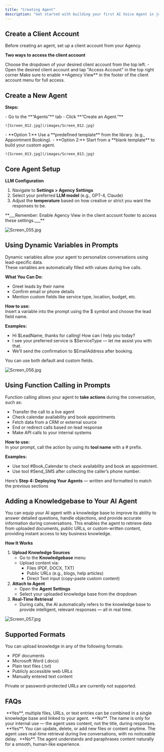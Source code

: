 ```yaml
---
title: "Creating Agent"
description: "Get started with building your first AI Voice Agent in just a few steps. This guide walks you through creating a client account, setting up your agent, and configuring advanced features like dynamic variables and function calling."
---
```


## **Create a Client Account**

<Warning>
  Before creating an agent, set up a client account from your Agency.
</Warning>

**Two ways to access the client account**

<CardGroup cols={2}>
  <Card title="Switch to Client Account" icon="light-switch" color="#034737">
    Choose the dropdown of your desired client account from the top left.
  </Card>
  <Card title="Access Account" icon="arrow-right-to-city" color="#034737">
    - Open the desired client account and tap "Access Account” in the top right corner
  </Card>
</CardGroup>

<Tip>
  Make sure to enable **Agency View** in the footer of the client account menu for full access.
</Tip>

## **Create a New Agent**

**Steps:**

<Steps>
  <Step title="Inside the Client Account" stepNumber={1} titleSize="p">
    - Go to the **“Agents”** tab
    - Click **“Create an Agent.”**

    ![Screen_012.jpg](/images/Screen_012.jpg)
  </Step>
  <Step title="Choose from Agent Library" stepNumber={2} titleSize="p">
    - **Option 1:** Use a **predefined template** from the library. (e.g., Appointment Booking).
    - **Option 2:** Start from a **blank template** to build your custom agent.

    ![Screen_013.jpg](/images/Screen_013.jpg)
  </Step>
</Steps>

## **Core Agent Setup**

**LLM Configuration**

1. Navigate to **Settings \> Agency Settings**
2. Select your preferred **LLM model** (e.g., GPT-4, Claude)
3. Adjust the **temperature** based on how creative or strict you want the responses to be.

<Tip>
  **___Remember: Enable Agency View in the client account footer to access these settings.___**
</Tip>

![Screen_055.jpg](/images/Screen_055.jpg)

## **Using Dynamic Variables in Prompts**

Dynamic variables allow your agent to personalize conversations using lead-specific data.\
These variables are automatically filled with values during live calls.

**What You Can Do:**

- Greet leads by their name
- Confirm email or phone details
- Mention custom fields like service type, location, budget, etc.

**How to use:**\
Insert a variable into the prompt using the \$ symbol and choose the lead field name.

**Examples:**

- Hi \$LeadName, thanks for calling\! How can I help you today?
- I see your preferred service is \$ServiceType — let me assist you with that.
- We’ll send the confirmation to \$EmailAddress after booking.

You can use both default and custom fields.

![Screen_056.jpg](/images/Screen_056.jpg)

## **Using Function Calling in Prompts**

Function calling allows your agent to **take actions** during the conversation, such as:

- Transfer the call to a live agent
- Check calendar availability and book appointments
- Fetch data from a CRM or external source
- End or redirect calls based on lead response
- Make API calls to your internal systems

**How to use:**\
In your prompt, call the action by using its **tool name** with a # prefix.

**Examples:**

- Use tool #Book_Calendar to check availability and book an appointment.
- Use tool #Send_SMS after collecting the caller’s phone number.

Here’s **Step 4: Deploying Your Agents** — written and formatted to match the previous sections

## **Adding a Knowledgebase to Your AI Agent**

You can equip your AI agent with a knowledge base to improve its ability to answer detailed questions, handle objections, and provide accurate information during conversations. This enables the agent to retrieve data from uploaded documents, public URLs, or custom-written content, providing instant access to key business knowledge.

**How It Works**

1. **Upload Knowledge Sources**
   - Go to the **Knowledgebase** menu
   - Upload content via:
     - Files (PDF, DOCX, TXT)
     - Public URLs (e.g., blogs, help articles)
     - Direct Text input (copy-paste custom content)
2. **Attach to Agent**
   - Open the **Agent Settings**
   - Select your uploaded knowledge base from the dropdown
3. **Real-Time Retrieval**
   - During calls, the AI automatically refers to the knowledge base to provide intelligent, relevant responses — all in real time.

![Screen_057.jpg](/images/Screen_057.jpg)

## **Supported Formats**

You can upload knowledge in any of the following formats:

- PDF documents
- Microsoft Word (.docx)
- Plain text files (.txt)
- Publicly accessible web URLs
- Manually entered text content

<Warning>
  Private or password-protected URLs are currently not supported.
</Warning>

## **FAQs**

<AccordionGroup>
  <Accordion title="Can I link more than one document to an agent?">
     **Yes**, multiple files, URLs, or text entries can be combined in a single knowledge base and linked to your agent.
  </Accordion>
  <Accordion title="Does the knowledgebase name affect AI performance?">
     **No**. The name is only for your internal use — the agent uses content, not the title, during responses.
  </Accordion>
  <Accordion title="Can I edit the knowledgebase later?">
     **Yes**. You can update, delete, or add new files or content anytime.
  </Accordion>
  <Accordion title="How fast is the agent at using the knowledgebase?">
    The agent uses real-time retrieval during live conversations, with no noticeable delay.
  </Accordion>
  <Accordion title="Will the AI repeat text from documents word-for-word?">
     **No**. The agent understands and paraphrases content naturally for a smooth, human-like experience.
  </Accordion>
</AccordionGroup>